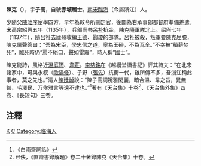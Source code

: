 {{for|陳武帝长子孝怀太子陳克|陈霸先#子女}}
'''陳克'''（{{bd|1081年||1137年|catIdx=C}}），字'''子高'''，自號'''赤城居士'''。[[南宋|南宋]][[臨海|臨海]]（今屬浙江）人。

少隨父[[陳貽序|陳貽序]]宦學四方，早年為敕令所刪定官，後闢為右承事郎都督府準備差遣。宋高宗紹興五年（1135年），兵部尚书[[呂祉|呂祉]]抗金，陳克隨軍隊北上。绍兴七年（1137年），隨吕祉去廬州收編[[王德_(宋朝)|王德]]、[[酈瓊|酈瓊]]的部隊。呂祉被殺，叛軍要陳克屈膝，陳克厲聲答曰：“吾為宋臣，學忠信之道，寧為玉碎，不為瓦全。”不幸被“積薪焚死”，臨死時仍“罵不絕口，聲如雷震”，時人稱“國士”。

陳克能詩，風格近[[溫庭筠|溫庭筠]]、[[韋莊|韋莊]]。[[李慈銘|李慈銘]]在《越縵堂讀書記》評其詩文：“在北宋諸家中，可與永叔（[[歐陽修|歐陽修]]）、子野（[[張先|張先]]）抗衡一代，雖所傳不多，吾浙江稱此事者，莫之先也。”清人[[陳廷焯|陳廷焯]]說：“陳子高詞婉雅閑麗，暗合溫、韋之旨，晁無咎、毛澤民、万俟雅言等遠不逮也。”<ref>《白雨齋詞話》</ref>著有《[[天台集|天台集]]》十卷<ref>已佚，《直齋書錄解題》卷二十著錄陳克《天台集》十卷。</ref>、《天台集外集》四卷、《長短句》三卷。

==注釋==
<div class="references-small">
<references />
</div>

[[Category:陈姓|K]]
[[Category:宋朝詩人|C]]
[[Category:临海人|Category:临海人]]